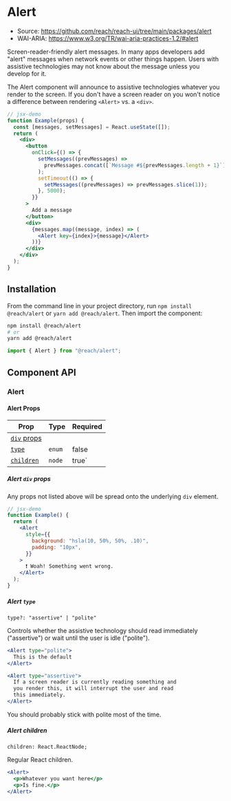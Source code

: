 
<SEO
  title="Alert"
  description="Accessible component to create alert messages for React"
/>

# Alert

- Source: https://github.com/reach/reach-ui/tree/main/packages/alert
- WAI-ARIA: https://www.w3.org/TR/wai-aria-practices-1.2/#alert

Screen-reader-friendly alert messages. In many apps developers add "alert" messages when network events or other things happen. Users with assistive technologies may not know about the message unless you develop for it.

The Alert component will announce to assistive technologies whatever you render to the screen. If you don't have a screen reader on you won't notice a difference between rendering `<Alert>` vs. a `<div>`.

```jsx
// jsx-demo
function Example(props) {
  const [messages, setMessages] = React.useState([]);
  return (
    <div>
      <button
        onClick={() => {
          setMessages((prevMessages) =>
            prevMessages.concat([`Message #${prevMessages.length + 1}`])
          );
          setTimeout(() => {
            setMessages((prevMessages) => prevMessages.slice(1));
          }, 5000);
        }}
      >
        Add a message
      </button>
      <div>
        {messages.map((message, index) => (
          <Alert key={index}>{message}</Alert>
        ))}
      </div>
    </div>
  );
}
```

## Installation

From the command line in your project directory, run `npm install @reach/alert` or `yarn add @reach/alert`. Then import the component:

```bash
npm install @reach/alert
# or
yarn add @reach/alert
```

```js
import { Alert } from "@reach/alert";
```

## Component API

### Alert

#### Alert Props

| Prop                            | Type   | Required |
| ------------------------------- | ------ | -------- |
| [`div` props](#alert-div-props) |        |          |
| [`type`](#alert-type)           | `enum` | false    |
| [`children`](#alert-children)   | `node` | true`    |

##### Alert `div` props

Any props not listed above will be spread onto the underlying `div` element.

```jsx
// jsx-demo
function Example() {
  return (
    <Alert
      style={{
        background: "hsla(10, 50%, 50%, .10)",
        padding: "10px",
      }}
    >
      ❗️ Woah! Something went wrong.
    </Alert>
  );
}
```

##### Alert `type`

`type?: "assertive" | "polite"`

Controls whether the assistive technology should read immediately ("assertive") or wait until the user is idle ("polite").

```jsx
<Alert type="polite">
  This is the default
</Alert>

<Alert type="assertive">
  If a screen reader is currently reading something and
  you render this, it will interrupt the user and read
  this immediately.
</Alert>
```

You should probably stick with polite most of the time.

##### Alert children

`children: React.ReactNode;`

Regular React children.

```jsx
<Alert>
  <p>Whatever you want here</p>
  <p>Is fine.</p>
</Alert>
```
